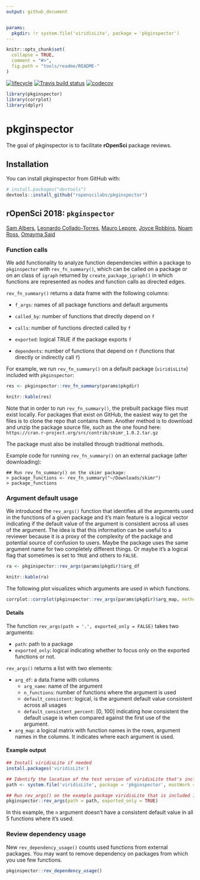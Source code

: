 ```yaml
---
output: github_document


params:
  pkgdir: !r system.file('viridisLite', package = 'pkginspector')
---
```

<!-- README.md is generated from README.Rmd. Please edit that file -->
```r
knitr::opts_chunk$set(
  collapse = TRUE,
  comment = "#>",
  fig.path = "tools/readme/README-"
)
```

  [![lifecycle](https://img.shields.io/badge/lifecycle-experimental-orange.svg)](https://www.tidyverse.org/lifecycle/#experimental)
[![Travis build status](https://travis-ci.org/ropenscilabs/pkginspector.svg?branch=master)](https://travis-ci.org/ropenscilabs/pkginspector)
[![codecov](https://codecov.io/gh/ropenscilabs/pkginspector/branch/master/graph/badge.svg)](https://codecov.io/gh/ropenscilabs/pkginspector)

```r
library(pkginspector)
library(corrplot)
library(dplyr)
```





# pkginspector

The goal of pkginspector is to facilitate **rOpenSci** package reviews.

## Installation

You can install pkginspector from GitHub with:


```r
# install.packages("devtools")
devtools::install_github("ropenscilabs/pkginspector")
```


## rOpenSci 2018: `pkginspector`

[Sam Albers](https://twitter.com/big_bad_sam), [Leonardo Collado-Torres](https://twitter.com/fellgernon), [Mauro Lepore](https://twitter.com/mauro_lepore), [Joyce Robbins](https://twitter.com/jtrnyc), [Noam Ross](https://twitter.com/noamross), [Omayma Said](https://github.com/OmaymaS)

### Function calls

We add functionality to analyze function dependencies within a package to `pkginspector` with `rev_fn_summary()`, which can be called on a package or on an class of `igraph` returned by `create_package_igraph()` in which functions are represented as nodes and function calls as directed edges.

`rev_fn_summary()` returns a data frame with the following columns:

  - `f_args`: names of all package functions and default arguments

  - `called_by`: number of functions that directly depend on `f`
  
  - `calls`: number of functions directed called by `f`
  
  - `exported`: logical TRUE if the package exports `f`
  
  - `dependents`: number of functions that depend on `f` (functions that directly or indirectly call `f`)
  
  
  For example, we run `rev_fn_summary()` on a default package (`viridisLite`) included with `pkginspector`:

```r
res <- pkginspector::rev_fn_summary(params$pkgdir)
```

```r
knitr::kable(res)
```

Note that in order to run `rev_fn_summary()`, the prebuilt package files must exist locally.  For packages that exist on GitHub, the easiest way to get the files is to clone the repo that contains them.  Another method is to download and unzip the package source file, such as the one found here: `https://cran.r-project.org/src/contrib/skimr_1.0.2.tar.gz`

The package must also be installed through traditional methods.

Example code for running `rev_fn_summary()` on an external package (after downloading):

```
## Run rev_fn_summary() on the skimr package:
> package_functions <- rev_fn_summary("~/Downloads/skimr")
> package_functions
```

### Argument default usage

We introduced the `rev_args()` function that identifies all the arguments used in the functions of a given package and it's main feature is a logical vector indicating if the default value of the argument is consistent across all uses of the argument. The idea is that this information can be useful to a reviewer because it is a proxy of the complexity of the package and potential source of confusion to users. Maybe the package uses the same argument name for two completely different things. Or maybe it's a logical flag that sometimes is set to `TRUE` and others to `FALSE`.

```r
ra <- pkginspector::rev_args(params$pkgdir)$arg_df
```

```r
knitr::kable(ra)
```

The following plot visualizes which arguments are used in which functions.

```r
corrplot::corrplot(pkginspector::rev_args(params$pkgdir)$arg_map, method = 'square', cl.pos = "n")
```

#### Details

The function `rev_args(path = '.', exported_only = FALSE)` takes two arguments:

* `path`: path to a package
* `exported_only`: logical indicating whether to focus only on the exported functions or not.

`rev_args()` returns a list with two elements:

* `arg_df`: a data.frame with columns
    - `arg_name`: name of the argument
    - `n_functions`: number of functions where the argument is used
    - `default_consistent`: logical, is the argument default value consistent across all usages
    - `default_consistent_percent`: [0, 100] indicating how consistent the default usage is when compared against the first use of the argument.
* `arg_map`: a logical matrix with function names in the rows, argument names in the columns. It indicates where each argument is used.

#### Example output

```r
## Install viridisLite if needed
install.packages('viridisLite')
```

```r
## Identify the location of the test version of viridisLite that's included
path <- system.file('viridisLite', package = 'pkginspector', mustWork = TRUE)

## Run rev_args() on the example package viridisLite that is included in pkginspector
pkginspector::rev_args(path = path, exported_only = TRUE)
```

In this example, the `n` argument doesn't have a consistent default value in all 5 functions where it's used.


### Review dependency usage

New `rev_dependency_usage()` counts used functions from external packages. You may want to remove dependency on packages from which you use few functions. 

```r
pkginspector::rev_dependency_usage()
```


